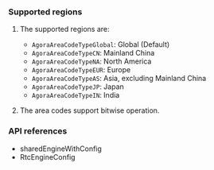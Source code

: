 
<PlatformWrapper platform="ios">

### Supported regions

1. The supported regions are:

    * `AgoraAreaCodeTypeGlobal`: Global (Default)
    * `AgoraAreaCodeTypeCN`: Mainland China
    * `AgoraAreaCodeTypeNA`: North America
    * `AgoraAreaCodeTypeEUR`: Europe
    * `AgoraAreaCodeTypeAS`: Asia, excluding Mainland China
    * `AgoraAreaCodeTypeJP`: Japan
    * `AgoraAreaCodeTypeIN`: India

2. The area codes support bitwise operation.

### API references

* <Link to = "{{global.API_REF_IOS_ROOT}}/class_irtcengine.html#api_create2">sharedEngineWithConfig</Link>
* <Link to = "{{global.API_REF_IOS_ROOT}}/rtc_api_data_type.html#class_rtcengineconfig_ng">RtcEngineConfig</Link>

</PlatformWrapper>
